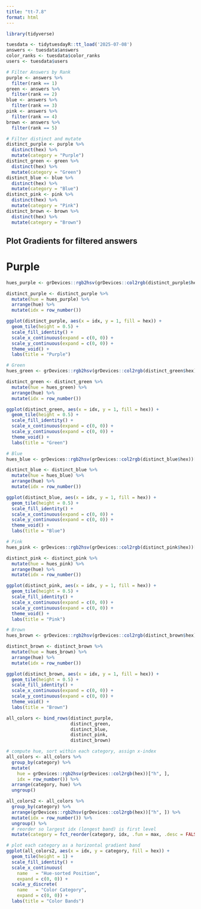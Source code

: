 ```yaml
---
title: "tt-7.8"
format: html
---
```

```r
library(tidyverse)

tuesdata <- tidytuesdayR::tt_load('2025-07-08')
answers <- tuesdata$answers
color_ranks <- tuesdata$color_ranks
users <- tuesdata$users
```

```r
# Filter Answers by Rank
purple <- answers %>% 
  filter(rank == 1)
green <- answers %>% 
  filter(rank == 2)
blue <- answers %>% 
  filter(rank == 3)
pink <- answers %>% 
  filter(rank == 4)
brown <- answers %>% 
  filter(rank == 5)

# Filter distinct and mutate
distinct_purple <- purple %>%
  distinct(hex) %>% 
  mutate(category = "Purple")
distinct_green <- green %>%
  distinct(hex) %>% 
  mutate(category = "Green")
distinct_blue <- blue %>%
  distinct(hex) %>% 
  mutate(category = "Blue")
distinct_pink <- pink %>%
  distinct(hex) %>% 
  mutate(category = "Pink")
distinct_brown <- brown %>%
  distinct(hex) %>% 
  mutate(category = "Brown")
```

## Plot Gradients for filtered answers
# Purple
```r
hues_purple <- grDevices::rgb2hsv(grDevices::col2rgb(distinct_purple$hex))["h", ]

distinct_purple <- distinct_purple %>%
  mutate(hue = hues_purple) %>%
  arrange(hue) %>%
  mutate(idx = row_number())

ggplot(distinct_purple, aes(x = idx, y = 1, fill = hex)) +
  geom_tile(height = 0.5) +
  scale_fill_identity() +
  scale_x_continuous(expand = c(0, 0)) +
  scale_y_continuous(expand = c(0, 0)) +
  theme_void() +
  labs(title = "Purple")

# Green
hues_green <- grDevices::rgb2hsv(grDevices::col2rgb(distinct_green$hex))["h", ]

distinct_green <- distinct_green %>%
  mutate(hue = hues_green) %>%
  arrange(hue) %>%
  mutate(idx = row_number())

ggplot(distinct_green, aes(x = idx, y = 1, fill = hex)) +
  geom_tile(height = 0.5) +
  scale_fill_identity() +
  scale_x_continuous(expand = c(0, 0)) +
  scale_y_continuous(expand = c(0, 0)) +
  theme_void() +
  labs(title = "Green")

# Blue
hues_blue <- grDevices::rgb2hsv(grDevices::col2rgb(distinct_blue$hex))["h", ]

distinct_blue <- distinct_blue %>%
  mutate(hue = hues_blue) %>%
  arrange(hue) %>%
  mutate(idx = row_number())

ggplot(distinct_blue, aes(x = idx, y = 1, fill = hex)) +
  geom_tile(height = 0.5) +
  scale_fill_identity() +
  scale_x_continuous(expand = c(0, 0)) +
  scale_y_continuous(expand = c(0, 0)) +
  theme_void() +
  labs(title = "Blue")

# Pink
hues_pink <- grDevices::rgb2hsv(grDevices::col2rgb(distinct_pink$hex))["h", ]

distinct_pink <- distinct_pink %>%
  mutate(hue = hues_pink) %>%
  arrange(hue) %>%
  mutate(idx = row_number())

ggplot(distinct_pink, aes(x = idx, y = 1, fill = hex)) +
  geom_tile(height = 0.5) +
  scale_fill_identity() +
  scale_x_continuous(expand = c(0, 0)) +
  scale_y_continuous(expand = c(0, 0)) +
  theme_void() +
  labs(title = "Pink")

# Brown
hues_brown <- grDevices::rgb2hsv(grDevices::col2rgb(distinct_brown$hex))["h", ]

distinct_brown <- distinct_brown %>%
  mutate(hue = hues_brown) %>%
  arrange(hue) %>%
  mutate(idx = row_number())

ggplot(distinct_brown, aes(x = idx, y = 1, fill = hex)) +
  geom_tile(height = 0.5) +
  scale_fill_identity() +
  scale_x_continuous(expand = c(0, 0)) +
  scale_y_continuous(expand = c(0, 0)) +
  theme_void() +
  labs(title = "Brown")
```


```r
all_colors <- bind_rows(distinct_purple,
                        distinct_green,
                        distinct_blue,
                        distinct_pink,
                        distinct_brown)

# compute hue, sort within each category, assign x‐index
all_colors <- all_colors %>%
  group_by(category) %>%
  mutate(
    hue = grDevices::rgb2hsv(grDevices::col2rgb(hex))["h", ],
    idx = row_number()) %>%
  arrange(category, hue) %>%
  ungroup()

all_colors2 <- all_colors %>%
  group_by(category) %>%
  arrange(grDevices::rgb2hsv(grDevices::col2rgb(hex))["h", ]) %>% 
  mutate(idx = row_number()) %>% 
  ungroup() %>%
  # reorder so largest idx (longest band) is first level
  mutate(category = fct_reorder(category, idx, .fun = max, .desc = FALSE))

# plot each category as a horizontal gradient band
ggplot(all_colors2, aes(x = idx, y = category, fill = hex)) +
  geom_tile(height = 1) +
  scale_fill_identity() +
  scale_x_continuous(
    name   = "Hue-sorted Position",
    expand = c(0, 0)) +
  scale_y_discrete(
    name   = "Color Category",
    expand = c(0, 0)) +
  labs(title = "Color Bands")
```

